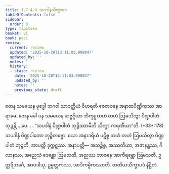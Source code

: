 ```yaml
---
title: 1.7.4.3 သပဒါနသိက္ခာပဒ
tableOfContents: false
sidebar:
  order: 3
type: tipitaka
basket: vi
book: paci
review:
  current: review
  updated: '2025-10-20T13:11:03.998047'
  updated_by: ''
  notes: ''
  history:
  - state: review
    date: '2025-10-20T13:11:03.998047'
    updated_by: ''
    notes: ''
    previous_state: draft
---
```



<DynamicBreadcrumb />


<ReviewStatus review={frontmatter.review} showDetails={true} />

<HypothesisAnnotation frontmatter={frontmatter} />

<Division number="608" book="paci" e="ch" v="2" p="251">

<Paragraph number="1845" book="paci">
တေန သမယေန ဗုဒ္ဓေါ ဘဂဝါ သာဝတ္ထိယံ ဝိဟရတိ ဇေတဝနေ အနာထပိဏ္ဍိကဿ အာရာမေ. တေန ခေါ ပန သမယေန ဆဗ္ဗဂ္ဂိယာ ဘိက္ခူ တဟံ တဟံ ဩမသိတွာ ပိဏ္ဍပါတံ ဘုဉ္ဇန္တိ …ပေ… .
</Paragraph>

<Paragraph number="1846" book="paci">
<Emphasis>“သပဒါနံ ပိဏ္ဍပါတံ ဘုဉ္ဇိဿာမီတိ သိက္ခာ ကရဏီယာ”</Emphasis>တိ. (*33*:<Emphasis>178</Emphasis>)
</Paragraph>

<Paragraph number="1847" book="paci">
သပဒါနံ ပိဏ္ဍပါတော ဘုဉ္ဇိတဗ္ဗော. ယော အနာဒရိယံ ပဋိစ္စ တဟံ တဟံ ဩမသိတွာ ပိဏ္ဍပါတံ ဘုဉ္ဇတိ, အာပတ္တိ ဒုက္ကဋဿ.
</Paragraph>

<Paragraph number="1848" book="paci">
အနာပတ္တိ— အသဉ္စိစ္စ, အဿတိယာ, အဇာနန္တဿ, ဂိလာနဿ, အညေသံ ဒေန္တော ဩမသတိ, အညဿ ဘာဇနေ အာကိရန္တော ဩမသတိ, ဥတ္တရိဘင်္ဂေ, အာပဒါသု, ဥမ္မတ္တကဿ, အာဒိကမ္မိကဿာတိ.

</Paragraph>
</Division>

<Paragraph number="1849" type="center" book="paci">
တတိယသိက္ခာပဒံ နိဋ္ဌိတံ.
</Paragraph>